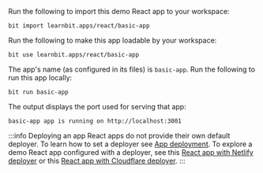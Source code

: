 Run the following to import this demo React app to your workspace:

```plaintext
bit import learnbit.apps/react/basic-app
```

Run the following to make this app loadable by your workspace:

```plaintext
bit use learnbit.apps/react/basic-app
```

The app's name (as configured in its files) is `basic-app`. Run the following to run this app locally:

```plaintext
bit run basic-app
```

The output displays the port used for serving that app:

```plaintext
basic-app app is running on http://localhost:3001
```

:::info Deploying an app
React apps do not provide their own default deployer. To learn how to set a deployer see [App deployment](https://bit.dev/docs/apps/app-deployment).
To explore a demo React app configured with a deployer, see this [React app with Netlify deployer](https://bit.cloud/learnbit/apps/netlify/react-app) or this [React app with Cloudflare deployer](https://bit.cloud/learnbit/apps/cloudflare/react-app).
:::
